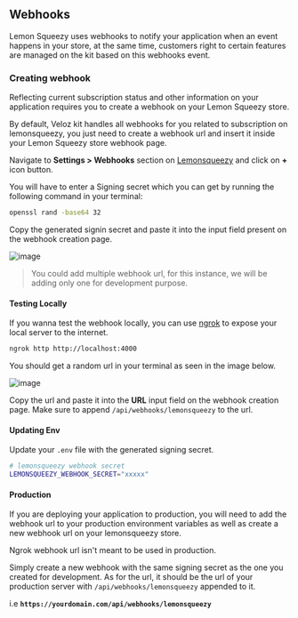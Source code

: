
## Webhooks

Lemon Squeezy uses webhooks to notify your application when an event happens in your store, at the same time, customers right to certain features are managed on the kit based on this webhooks event.

### Creating webhook

Reflecting current subscription status and other information on your application requires you to create a webhook on your Lemon Squeezy store.

By default, Veloz kit handles all webhooks for you related to subscription on lemonsqueezy, you just need to create a webhook url and insert it inside your Lemon Squeezy store webhook page.

Navigate to **Settings > Webhooks** section on [Lemonsqueezy](https://app.lemonsqueezy.com) and click on **+** icon button.

You will have to enter a Signing secret which you can get by running the following command in your terminal:

```bash
openssl rand -base64 32
```

Copy the generated signin secret and paste it into the input field present on the webhook creation page.

![image](/images/screenshots/ls-wc.png)

> You could add multiple webhook url, for this instance, we will be adding only one for development purpose.

#### Testing Locally

If you wanna test the webhook locally, you can use [ngrok](https://ngrok.com/) to expose your local server to the internet.

```bash
ngrok http http://localhost:4000
```

You should get a random url in your terminal as seen in the image below.

![image](/images/screenshots/ngrok.png)

Copy the url and paste it into the **URL** input field on the webhook creation page.
Make sure to append `/api/webhooks/lemonsqueezy` to the url.

#### Updating Env

Update your `.env` file with the generated signing secret.

```bash .env
# lemonsqueezy webhook secret
LEMONSQUEEZY_WEBHOOK_SECRET="xxxxx"
```

#### Production

If you are deploying your application to production, you will need to add the webhook url to your production environment variables as well as create a new webhook url on your lemonsqueezy store.

<Callout type="warning">
  Ngrok webhook url isn't meant to be used in production.
</Callout>

Simply create a new webhook with the same signing secret as the one you created for development. As for the url, it should be the url of your production server with `/api/webhooks/lemonsqueezy` appended to it.

i.e **`https://yourdomain.com/api/webhooks/lemonsqueezy`**

